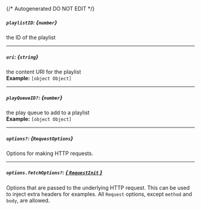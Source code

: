 {/* Autogenerated DO NOT EDIT  */}
##### `playlistID`: *{`number`}*
the ID of the playlist

---
##### `uri`: *{`string`}*
the content URI for the playlist
<br/>
**Example:** `[object Object]`

---
##### `playQueueID?`: *{`number`}*
the play queue to add to a playlist
<br/>
**Example:** `[object Object]`

---
##### `options?`: *{`RequestOptions`}*
Options for making HTTP requests.

---
##### `options.fetchOptions?`: [*{ `RequestInit` }*](https://developer.mozilla.org/en-US/docs/Web/API/Request/Request#options)
Options that are passed to the underlying HTTP request. This can be used to inject extra headers for examples. All `Request` options, except `method` and `body`, are allowed.

